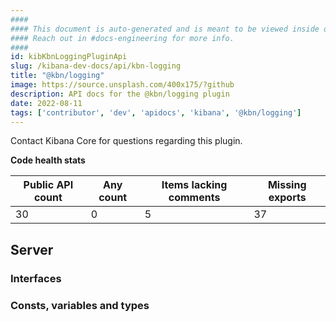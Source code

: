 ```yaml
---
####
#### This document is auto-generated and is meant to be viewed inside our experimental, new docs system.
#### Reach out in #docs-engineering for more info.
####
id: kibKbnLoggingPluginApi
slug: /kibana-dev-docs/api/kbn-logging
title: "@kbn/logging"
image: https://source.unsplash.com/400x175/?github
description: API docs for the @kbn/logging plugin
date: 2022-08-11
tags: ['contributor', 'dev', 'apidocs', 'kibana', '@kbn/logging']
---
```




Contact Kibana Core for questions regarding this plugin.

**Code health stats**

| Public API count  | Any count | Items lacking comments | Missing exports |
|-------------------|-----------|------------------------|-----------------|
| 30 | 0 | 5 | 37 |

## Server

### Interfaces
<DocDefinitionList data={kbnLoggingObj.server.interfaces}/>

### Consts, variables and types
<DocDefinitionList data={kbnLoggingObj.server.misc}/>

